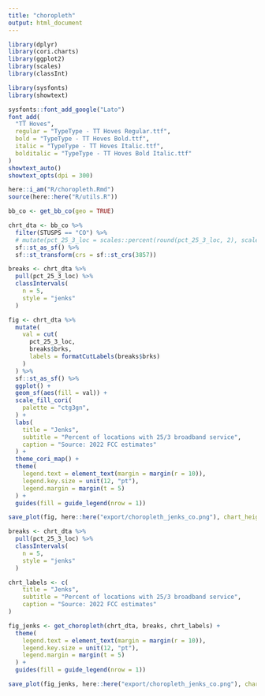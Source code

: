 ```yaml
---
title: "choropleth"
output: html_document
---
```


```r

library(dplyr)
library(cori.charts)
library(ggplot2)
library(scales)
library(classInt)

library(sysfonts)
library(showtext)

sysfonts::font_add_google("Lato")
font_add(
  "TT Hoves",
  regular = "TypeType - TT Hoves Regular.ttf",
  bold = "TypeType - TT Hoves Bold.ttf",
  italic = "TypeType - TT Hoves Italic.ttf",
  bolditalic = "TypeType - TT Hoves Bold Italic.ttf"
)
showtext_auto()
showtext_opts(dpi = 300)

here::i_am("R/choropleth.Rmd")
source(here::here("R/utils.R"))

```


```r

bb_co <- get_bb_co(geo = TRUE)


```


```r

chrt_dta <- bb_co %>%
  filter(STUSPS == "CO") %>%
  # mutate(pct_25_3_loc = scales::percent(round(pct_25_3_loc, 2), scale = 100)) %>%
  sf::st_as_sf() %>%
  sf::st_transform(crs = sf::st_crs(3857))


```


```r

breaks <- chrt_dta %>%
  pull(pct_25_3_loc) %>%
  classIntervals(
    n = 5,
    style = "jenks"
  )

fig <- chrt_dta %>%
  mutate(
    val = cut(
      pct_25_3_loc,
      breaks$brks,
      labels = formatCutLabels(breaks$brks)
    )
  ) %>%
  sf::st_as_sf() %>%
  ggplot() +
  geom_sf(aes(fill = val)) +
  scale_fill_cori(
    palette = "ctg3gn",
  ) +
  labs(
    title = "Jenks",
    subtitle = "Percent of locations with 25/3 broadband service",
    caption = "Source: 2022 FCC estimates"
  ) +
  theme_cori_map() +
  theme(
    legend.text = element_text(margin = margin(r = 10)),
    legend.key.size = unit(12, "pt"), 
    legend.margin = margin(t = 5)
  ) +
  guides(fill = guide_legend(nrow = 1))

save_plot(fig, here::here("export/choropleth_jenks_co.png"), chart_height = 8)


```

```r

breaks <- chrt_dta %>%
  pull(pct_25_3_loc) %>%
  classIntervals(
    n = 5,
    style = "jenks"
  )

chrt_labels <- c(
    title = "Jenks",
    subtitle = "Percent of locations with 25/3 broadband service",
    caption = "Source: 2022 FCC estimates"
)

fig_jenks <- get_choropleth(chrt_dta, breaks, chrt_labels) +
  theme(
    legend.text = element_text(margin = margin(r = 10)),
    legend.key.size = unit(12, "pt"),
    legend.margin = margin(t = 5)
  ) +
  guides(fill = guide_legend(nrow = 1))

save_plot(fig_jenks, here::here("export/choropleth_jenks_co.png"), chart_height = 8)

```





